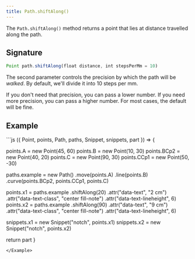 ```yaml
---
title: Path.shiftAlong()
---
```


The `Path.shiftAlong()` method returns a point that lies at distance travelled
along the path.

## Signature

```js
Point path.shiftAlong(float distance, int stepsPerMm = 10)
```

The second parameter controls the precision by which the path will be _walked_.
By default, we'll divide it into 10 steps per mm.

If you don't need that precision, you can pass a lower number.
If you need more precision, you can pass a higher number.
For most cases, the default will be fine.

## Example

<Example caption="Example of the Path.shiftAlong() method">
```js
({ Point, points, Path, paths, Snippet, snippets, part }) => {

  points.A = new Point(45, 60)
  points.B = new Point(10, 30)
  points.BCp2 = new Point(40, 20)
  points.C = new Point(90, 30)
  points.CCp1 = new Point(50, -30)

  paths.example = new Path()
    .move(points.A)
    .line(points.B)
    .curve(points.BCp2, points.CCp1, points.C)

  points.x1 = paths.example
    .shiftAlong(20)
    .attr("data-text", "2 cm")
    .attr("data-text-class", "center fill-note")
    .attr("data-text-lineheight", 6)
  points.x2 = paths.example
    .shiftAlong(90)
    .attr("data-text", "9 cm")
    .attr("data-text-class", "center fill-note")
    .attr("data-text-lineheight", 6)

  snippets.x1 = new Snippet("notch", points.x1)
  snippets.x2 = new Snippet("notch", points.x2)

  return part
}
```
</Example>
